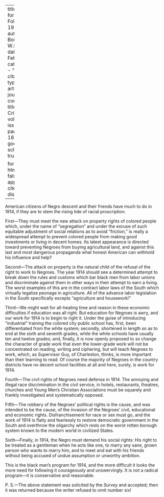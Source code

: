 
---
title: 'Work for Black Folk in 1914'
author: Du Bois, W.E.B.
date: Feb. 1914
categories: 
  - ""
citation: 
  type: article-journal
  container-title: The Crisis
  volume: 7
  issue: 4
  page: 186-187
google-scholar: true

format:
  html:
    toc: false
    appendix-cite-as: display
---


American citizens of Negro descent and their friends have much to do in 1914, if they are to stem the rising tide of racial proscription.

First---They must meet the new attack on property rights of colored people which, under the name of "segregation" and under the excuse of such equitable adjustment of social relations as to avoid "friction," is really a widespread attempt to prevent colored people from making good investments or living in decent homes. Its latest appearance is directed toward preventing Negroes from buying agricultural land, and against this last and most dangerous propaganda what honest American can withhold his influence and help?

Second---The attack on property is the natural child of the refusal of the right to work to Negroes. The year 1914 should see a determined attempt to break down the rules and customs which bar black men from labor unions and discriminate against them in other ways in their attempt to earn a living. The worst examples of this are in the contract labor laws of the South which virtually legalize peonage in agriculture. All of the advance labor legislation in the South specifically excepts "agriculture and housework!"

Third---We might wait for all-healing time and reason in these economic difficulties if education was all right. But education for Negroes is awry, and our work for 1914 is to begin to right it. Under the guise of introducing "industrial" training the colored city public school has, first, been differentiated from the white system; secondly, shortened in length so as to end at the sixth and seventh grades, while the white schools have usually ten and twelve grades; and, finally, it is now openly proposed to so change the character of grade work that even the lower-grade work will not be concentrated on reading, writing and ciphering, but will teach Negroes to work, which, as Supervisor Guy, of Charleston, thinks, is more important than their learning to read. Of course the majority of Negroes in the country districts have no decent school facilities at all and here, surely, is work for 1914.

Fourth---The civil rights of Negroes need defense in 1914. The annoying and illegal race discrimination in the civil service, in hotels, restaurants, theatres, churches and Young Men's Christian Associations must be squarely and frankly investigated and systematically opposed.

Fifth---The robbery of the Negroes' political rights is the cause, and was intended to be the cause, of the invasion of the Negroes' civil, educational and economic rights. Disfranchisement for race or sex must go, and the work of 1914 is flatly and fearlessly to restore democratic government in the South and overthrow the oligarchy which rests on the worst rotten borough system known to the modern world in civilized States.

Sixth---Finally, in 1914, the Negro must demand his social rights: His right to be treated as a gentleman when he acts like one, to marry any sane, grown person who wants to marry him, and to meet and eat with his friends without being accused of undue assumption or unworthy ambition.

This is the black man's program for 1914, and the more difficult it looks the more need for following it courageously and unswervingly. It is not a radical program---it is conservative and reasonable. 	

P. S.---The above statement was solicited by the *Survey* and accepted; then it was returned because the writer refused to omit number six!

